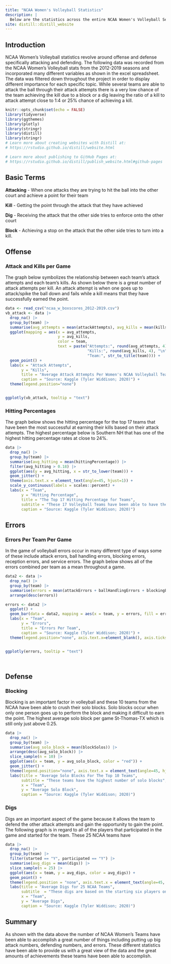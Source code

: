 ```yaml
---
title: "NCAA Women's Volleyball Statistics"
description: |
  Below are the statistics across the entire NCAA Women's Volleyball Seasons from 2012-2019!
site: distill::distill_website
---
```

## Introduction
NCAA Women's Volleyball statistics revolve around offense and defense specifically attacking and defending. The following data was recorded from the NCAA Women's Volleyball stats from the 2012-2019 seasons and incorporated many different variables as shown in the excel spreadsheet. The data was filtered down throughout the project in order to display different importance for each specific topic. While several teams are able to attack the ball through their attack attempts there is a very low chance of the team achieving the kill due to a block or a dig leaving the ratio of a kill to attack attempt close to 1:4 or 25% chance of achieving a kill. 

```r
knitr::opts_chunk$set(echo = FALSE)
library(tidyverse)
library(ggthemes)
library(plotly)
library(stringr)
library(distill)
library(stringr)
# Learn more about creating websites with Distill at:
# https://rstudio.github.io/distill/website.html

# Learn more about publishing to GitHub Pages at:
# https://rstudio.github.io/distill/publish_website.html#github-pages

```
## Basic Terms

**Attacking** - When one attacks they are trying to hit the ball into the other court and achieve a point for their team

**Kill** - Getting the point through the attack that they have achieved

**Dig** - Receiving the attack that the other side tries to enforce onto the other court

**Block** - Achieving a stop on the attack that the other side tries to turn into a kill.


## Offense

### Attack and Kills per Game 

The graph below symbolizes the relationship between each team's attack attempts and each team's kills. As shown below there is a great number of attack attempts per kill. An attack attempt is when one goes up to attack/spike the ball down and fails while a kill means that they have successfully earned the point.

```r
data <- read_csv("ncaa_w_boxscores_2012-2019.csv")
vb_attack <- data |>
  drop_na() |>
  group_by(team) |>
  summarise(avg_attempts = mean(attackAttempts), avg_kills = mean(kills)) |>
  ggplot(mapping = aes(x = avg_attempts, 
                       y = avg_kills, 
                       color = team,
                       text = paste("Attempts:", round(avg_attempts, 4), "\n", 
                                    "Kills:", round(avg_kills, 4), "\n",
                                    "Team:", str_to_title(team)))) +
  geom_point() +
  labs(x = "Attack Attempts", 
       y = "Kills",
       title = "Average Attack Attempts Per Women's NCAA Volleyball Team",
       caption = "Source: Kaggle (Tyler Widdison; 2020)") +
  theme(legend.position="none")


ggplotly(vb_attack, tooltip = "text")

```

### Hitting Percentages
The graph below shows the hitting percentage for the top 17 teams that have been the most successful at earning their kills based on their attack attempts. The highest percentage below is Southern NH that has one of the highest hitting percentage rates at close to 24%. 

```r
data |>
  drop_na() |>
  group_by(team) |>
  summarise(avg_hitting = mean(hittingPercentage)) |>
  filter(avg_hitting > 0.18) |>
  ggplot(aes(y = avg_hitting, x = str_to_lower(team))) +
  geom_jitter() +
  theme(axis.text.x = element_text(angle=45, hjust=1)) + 
  scale_y_continuous(labels = scales::percent) +
  labs(x = "Team",
       y = "Hitting Percentage",
       title = "The Top 17 Hitting Percentage for Teams",
       subtitle = "These 17 Volleyball Teams have been able to have the highest hitting percentages out of all of the\n NCAA Women's Volleyball Teams",
       caption = "Source: Kaggle (Tyler Widdison; 2020)")
```
## Errors

### Errors Per Team Per Game
In the game of volleyball errors occur in many different type of ways some of these include attack errors, ball handling errors, blocking errors, reception errors, and service errors. The graph below shows all of the errors combined per team as a mean throughout a game. 

```r
data2 <- data |>
  drop_na() |>
  group_by(team) |>
  summarise(errors = mean(attackErrors + ballHandlingErrors + blockingErrors + receptionErrors + serviceErrors)) |>
  arrange(desc(errors))

errors <- data2 |>
  ggplot() +
  geom_bar(data = data2, mapping = aes(x = team, y = errors, fill = errors, text = paste("Errors:", round(errors, 4), "\n", "Team:", str_to_title(team))), stat = "identity", alpha = 0.5) +
  labs(x = "Team",
       y = "Errors",
       title = "Errors Per Team",
       caption = "Source: Kaggle (Tyler Widdison; 2020)") +
  theme(legend.position="none", axis.text.x=element_blank(), axis.ticks.x=element_blank())


ggplotly(errors, tooltip = "text")

  
```
## Defense

### Blocking

Blocking is an important factor in volleyball and these 10 teams from the NCAA have been able to crush their solo blocks. Solo blocks occur when only one person goes up to perform the block and making it difficult to earn the point. The highest average solo block per game St-Thomas-TX which is still only just above 0.25.

```r
data |>
  drop_na() |>
  group_by(team) |>
  summarise(avg_solo_block = mean(blockSolos)) |>
  arrange(desc(avg_solo_block)) |>
  slice_sample(n = 10) |>
  ggplot(aes(x = team, y = avg_solo_block, color = "red")) +
  geom_jitter() +
  theme(legend.position="none", axis.text.x = element_text(angle=45, hjust=1)) +
  labs(title = "Average Solo Blocks For The Top 10 Teams",
       subtitle = "These teams have the highest number of solo blocks",
       x = "Team",
       y = "Average Solo Block",
       caption = "Source: Kaggle (Tyler Widdison; 2020)")
```

### Digs

Digs are an important aspect of the game because it allows the team to defend the other attack attempts and gain the opportunity to gain the point. The following graph is in regard to all of the players that participated in the game and started for the team. These 25 NCAA teams have 

```r
data |>
  drop_na() |>
  group_by(team) |>
  filter(started == "Y", participated == "Y") |>
  summarise(avg_digs = mean(digs)) |>
  slice_sample(n = 25) |>
  ggplot(aes(x = team, y = avg_digs, color = avg_digs)) +
  geom_point() +
  theme(legend.position = "none", axis.text.x = element_text(angle=45, hjust=1)) +
  labs(title = "Average Digs for 25 NCAA Teams",
       subtitle  = "These digs are based on the starting six players on each team",
       x = "Team",
       y = "Average Digs",
       caption = "Source: Kaggle (Tyler Widdison; 2020)")
```

## Summary

As shown with the data above the number of NCAA Women's Teams have been able to accomplish a great number of things including putting up big attack numbers, defending numbers, and errors. These different statistics have been able to provide us with a great view of the data and the great amounts of achievements these teams have been able to accomplish. 

